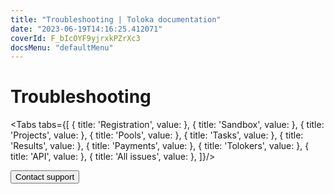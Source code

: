 ```yaml
---
title: "Troubleshooting | Toloka documentation"
date: "2023-06-19T14:16:25.412071"
coverId: F_bIcOYF9yjrxkPZrXc3
docsMenu: "defaultMenu"
---
```



# Troubleshooting

<TroubleshootingIntro/>

<Tabs tabs={[
  { title: 'Registration', value: <TroubleshootingList1/> },
  { title: 'Sandbox', value: <TroubleshootingList2/> },
  { title: 'Projects', value: <TroubleshootingList3/> },
  { title: 'Pools', value: <TroubleshootingList4/> },
  { title: 'Tasks', value: <TroubleshootingList5/> },
  { title: 'Results', value: <TroubleshootingList6/> },
  { title: 'Payments', value: <TroubleshootingList7/> },
  { title: 'Tolokers', value: <TroubleshootingList8/> },
  { title: 'API', value: <TroubleshootingList9/> },
  { title: 'All issues', value: <TroubleshootingList10/> },
]}/>

<Button view="defaultInverse" size="l" type="link" url="/docs/guide/troubleshooting/support?form-source=guide-troubleshooting-troubleshooting">Contact support</Button>